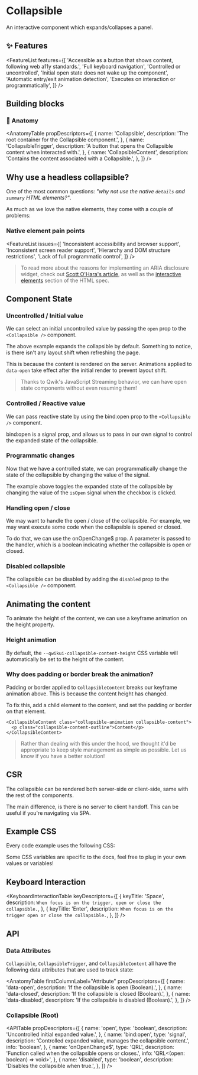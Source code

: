 
<StatusBanner status={statusByComponent.headless.Collapsible} />

# Collapsible

An interactive component which expands/collapses a panel.

<Showcase name="hero" />

## ✨ Features

<FeatureList
  features={[
    'Accessible as a button that shows content, following web a11y standards.',
    'Full keyboard navigation',
    'Controlled or uncontrolled',
    'Initial open state does not wake up the component',
    'Automatic entry/exit animation detection',
    'Executes on interaction or programmatically',
  ]}
/>

## Building blocks

<CodeSnippet name="building-blocks" />

### 🎨 Anatomy

<AnatomyTable
  propDescriptors={[
    {
      name: 'Collapsible',
      description: 'The root container for the Collapsible component.',
    },
    {
      name: 'CollapsibleTrigger',
      description: 'A button that opens the Collapsible content when interacted with.',
    },
    {
      name: 'CollapsibleContent',
      description: 'Contains the content associated with a Collapsible.',
    },
  ]}
/>

## Why use a headless collapsible?

One of the most common questions: _"why not use the native `details` and `summary` HTML elements?"_.

As much as we love the native elements, they come with a couple of problems:

### Native element pain points

<FeatureList
  issues={[
    'Inconsistent accessibility and browser support',
    'Inconsistent screen reader support',
    'Hierarchy and DOM structure restrictions',
    'Lack of full programmatic control',
  ]}
/>

> To read more about the reasons for implementing an ARIA disclosure widget, check out [Scott O'Hara's article](https://www.scottohara.me/blog/2022/09/12/details-summary.html), as well as the [interactive elements](https://html.spec.whatwg.org/multipage/interactive-elements.html#interactive-elements) section of the HTML spec.

## Component State

### Uncontrolled / Initial value

We can select an initial uncontrolled value by passing the `open` prop to the `<Collapsible />` component.

<Showcase name="open" />

The above example expands the collapsible by default. Something to notice, is there isn't any layout shift when refreshing the page.

This is because the content is rendered on the server. Animations applied to `data-open` take effect after the initial render to prevent layout shift.

> Thanks to Qwik's JavaScript Streaming behavior, we can have open state components without even resuming them!

### Controlled / Reactive value

We can pass reactive state by using the bind:open prop to the `<Collapsible />` component.

<Showcase name="bind-open" />

bind:open is a signal prop, and allows us to pass in our own signal to control the expanded state of the collapsible.

### Programmatic changes

Now that we have a controlled state, we can programmatically change the state of the collapsible by changing the value of the signal.

<Showcase name="programmatic" />

The example above toggles the expanded state of the collapsible by changing the value of the `isOpen` signal when the checkbox is clicked.

### Handling open / close

We may want to handle the open / close of the collapsible. For example, we may want execute some code when the collapsible is opened or closed.

<Showcase name="open-change" />

To do that, we can use the onOpenChange$ prop. A parameter is passed to the handler, which is a boolean indicating whether the collapsible is open or closed.

### Disabled collapsible

<Showcase name="disabled" />

The collapsible can be disabled by adding the `disabled` prop to the `<Collapsible />` component.

## Animating the content

To animate the height of the content, we can use a keyframe animation on the height property.

<Showcase name="animation" />

### Height animation

By default, the `--qwikui-collapsible-content-height` CSS variable will automatically be set to the height of the content.

<CodeSnippet name="animation.css" />

### Why does padding or border break the animation?

Padding or border applied to `CollapsibleContent` breaks our keyframe animation above. This is because the content height has changed.

To fix this, add a child element to the content, and set the padding or border on that element.

```tsx
<CollapsibleContent class="collapsible-animation collapsible-content">
  <p class="collapsible-content-outline">Content</p>
</CollapsibleContent>
```

> Rather than dealing with this under the hood, we thought it'd be appropriate to keep style management as simple as possible. Let us know if you have a better solution!

## CSR

The collapsible can be rendered both server-side or client-side, same with the rest of the components.

<Showcase name="csr" />

The main difference, is there is no server to client handoff. This can be useful if you're navigating via SPA.

## Example CSS

<CodeSnippet name="collapsible.css" />

Every code example uses the following CSS:

Some CSS variables are specific to the docs, feel free to plug in your own values or variables!

## Keyboard Interaction

<KeyboardInteractionTable
  keyDescriptors={[
    {
      keyTitle: 'Space',
      description: `When focus is on the trigger, open or close the collapsible.`,
    },
    {
      keyTitle: 'Enter',
      description: `When focus is on the trigger open or close the collapsible.`,
    },
  ]}
/>

## API

### Data Attributes

`Collapsible`, `CollapsibleTrigger`, and `CollapsibleContent` all have the following data attributes that are used to track state:

<AnatomyTable
  firstColumnLabel="Attribute"
  propDescriptors={[
    {
      name: 'data-open',
      description: 'If the collapsible is open (Boolean).',
    },
    {
      name: 'data-closed',
      description: 'If the collapsible is closed (Boolean).',
    },
    {
      name: 'data-disabled',
      description: 'If the collapsible is disabled (Boolean).',
    },
  ]}
/>

### Collapsible (Root)

<APITable
  propDescriptors={[
    {
      name: 'open',
      type: 'boolean',
      description: 'Uncontrolled initial expanded value.',
    },
    {
      name: 'bind:open',
      type: 'signal',
      description: 'Controlled expanded value, manages the collapsible content.',
      info: 'boolean',
    },
    {
      name: 'onOpenChange$',
      type: 'QRL',
      description: 'Function called when the collapsible opens or closes.',
      info: 'QRL<(open: boolean) => void>',
    },
    {
      name: 'disabled',
      type: 'boolean',
      description: 'Disables the collapsible when true.',
    },
  ]}
/>
